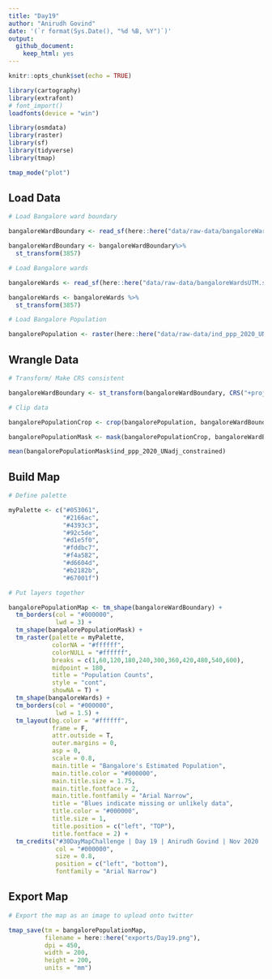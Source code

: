 ```yaml
---
title: "Day19"
author: "Anirudh Govind"
date: '(`r format(Sys.Date(), "%d %B, %Y")`)'
output:
  github_document:
    keep_html: yes
---
```


```r
knitr::opts_chunk$set(echo = TRUE)

library(cartography)
library(extrafont)
# font_import()
loadfonts(device = "win")

library(osmdata)
library(raster)
library(sf)
library(tidyverse)
library(tmap)

tmap_mode("plot")
```

## Load Data

```r
# Load Bangalore ward boundary

bangaloreWardBoundary <- read_sf(here::here("data/raw-data/bangaloreWardBoundary.shp"))

bangaloreWardBoundary <- bangaloreWardBoundary%>% 
  st_transform(3857)

```

```r
# Load Bangalore wards

bangaloreWards <- read_sf(here::here("data/raw-data/bangaloreWardsUTM.shp"))

bangaloreWards <- bangaloreWards %>% 
  st_transform(3857)
```

```r
# Load Bangalore Population

bangalorePopulation <- raster(here::here("data/raw-data/ind_ppp_2020_UNadj_constrained.tif"))

```

## Wrangle Data

```r
# Transform/ Make CRS consistent

bangaloreWardBoundary <- st_transform(bangaloreWardBoundary, CRS("+proj=longlat +datum=WGS84 +no_defs +ellps=WGS84 +towgs84=0,0,0"))

# Clip data

bangalorePopulationCrop <- crop(bangalorePopulation, bangaloreWardBoundary)

bangalorePopulationMask <- mask(bangalorePopulationCrop, bangaloreWardBoundary)

mean(bangalorePopulationMask$ind_ppp_2020_UNadj_constrained)

```

## Build Map

```r

# Define palette

myPalette <- c("#053061",
               "#2166ac",
               "#4393c3",
               "#92c5de",
               "#d1e5f0",
               "#fddbc7",
               "#f4a582",
               "#d6604d",
               "#b2182b",
               "#67001f")

# Put layers together

bangalorePopulationMap <- tm_shape(bangaloreWardBoundary) +
  tm_borders(col = "#000000",
             lwd = 3) + 
  tm_shape(bangalorePopulationMask) +
  tm_raster(palette = myPalette,
            colorNA = "#ffffff",
            colorNULL = "#ffffff",
            breaks = c(1,60,120,180,240,300,360,420,480,540,600),
            midpoint = 180,
            title = "Population Counts",
            style = "cont",
            showNA = T) +
  tm_shape(bangaloreWards) +
  tm_borders(col = "#000000",
             lwd = 1.5) +
  tm_layout(bg.color = "#ffffff",
            frame = F,
            attr.outside = T,
            outer.margins = 0,
            asp = 0,
            scale = 0.8,
            main.title = "Bangalore's Estimated Population",
            main.title.color = "#000000",
            main.title.size = 1.75,
            main.title.fontface = 2,
            main.title.fontfamily = "Arial Narrow",
            title = "Blues indicate missing or unlikely data",
            title.color = "#000000",
            title.size = 1,
            title.position = c("left", "TOP"),
            title.fontface = 2) + 
  tm_credits("#30DayMapChallenge | Day 19 | Anirudh Govind | Nov 2020 | Total Population of Bangalore = 11,539,210 (?)\nBondarenko M., Kerr D., Sorichetta A., and Tatem, A.J. 2020. Census/projection-disaggregated gridded population datasets, adjusted to match the corresponding UNPD 2020 estimates,\nfor 183 countries in 2020 using Built-Settlement Growth Model (BSGM) outputs. WorldPop, University of Southampton, UK. doi:10.5258/SOTON/WP00685",
             col = "#000000",
             size = 0.8,
             position = c("left", "bottom"),
             fontfamily = "Arial Narrow")
```

## Export Map

```r
# Export the map as an image to upload onto twitter

tmap_save(tm = bangalorePopulationMap,
          filename = here::here("exports/Day19.png"),
          dpi = 450,
          width = 200,
          height = 200,
          units = "mm")
```
